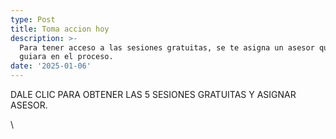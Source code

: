 ```yaml
---
type: Post
title: Toma accion hoy
description: >-
  Para tener acceso a las sesiones gratuitas, se te asigna un asesor que te
  guiara en el proceso.
date: '2025-01-06'
---
```

DALE CLIC PARA OBTENER LAS 5 SESIONES GRATUITAS Y ASIGNAR ASESOR.


<head>
    <meta charset="UTF-8">
    <meta name="viewport" content="width=device-width, initial-scale=1.0">
    <title>Redireccionando...</title>
    \<script>
        window\.onload = function() {
            // Lista de enlaces a los que puede ser redirigido
            var enlaces = \[
                "https\://hab.me/sU6RZ6m",
                "https\://hab.me/ccjva9U",
                "https\://hab.me/4BKFdLc",
                "https\://hab.me/q4nriaF",
                "https\://hab.me/xEy017w"
            ];

```
        // Seleccionar un enlace aleatorio
        var enlaceAleatorio = enlaces[Math.floor(Math.random() * enlaces.length)];

        // Redirigir al usuario
        window.location.href = enlaceAleatorio;
    };
</script>
```

</head>
<body>
    <h2>Redireccionando...</h2>
    <p>Si no eres redirigido automáticamente, <a id="manualLink" href="#">haz clic aquí</a>.</p>
    \<script>
        // Enlace manual en caso de que el script no funcione
        document.getElementById('manualLink').href = enlaces\[Math.floor(Math.random() \* enlaces.length)];
    </script>
</body>

